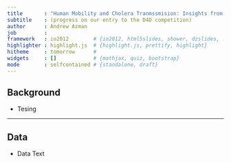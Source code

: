 ```yaml
---
title       : "Human Mobility and Cholera Tranmssmision: Insights from Mobile Phone Data"
subtitle    : (progress on our entry to the D4D competition)
author      : Andrew Azman
job         : 
framework   : io2012        # {io2012, html5slides, shower, dzslides, ...}
highlighter : highlight.js  # {highlight.js, prettify, highlight}
hitheme     : tomorrow      # 
widgets     : []            # {mathjax, quiz, bootstrap}
mode        : selfcontained # {standalone, draft}
---
```


## Background

* Tesing

---

## Data
* Data Text



